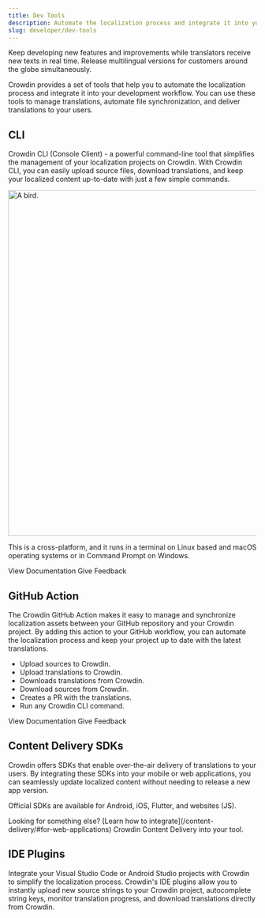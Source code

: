 ```yaml
---
title: Dev Tools
description: Automate the localization process and integrate it into your development workflow
slug: developer/dev-tools
---
```



Keep developing new features and improvements while translators receive new texts in real time. Release multilingual versions for customers around the globe simultaneously.

Crowdin provides a set of tools that help you to automate the localization process and integrate it into your development workflow. You can use these tools to manage translations, automate file synchronization, and deliver translations to your users.

## CLI

Crowdin CLI (Console Client) - a powerful command-line tool that simplifies the management of your localization projects on Crowdin. With Crowdin CLI, you can easily upload source files, download translations, and keep your localized content up-to-date with just a few simple commands.

<Image src="https://raw.githubusercontent.com/crowdin/crowdin-cli/main/website/static/img/cli-demo-image.png" alt="A bird." width="700" height="700" class="mx-auto no-shadow" />

This is a cross-platform, and it runs in a terminal on Linux based and macOS operating systems or in Command Prompt on Windows.

<div>
  <LinkButton href="https://crowdin.github.io/crowdin-cli/" icon="external" target="_blank">View Documentation</LinkButton>
  <LinkButton href="https://github.com/crowdin/crowdin-cli/discussions" variant="secondary" icon="right-arrow" target="_blank">Give Feedback</LinkButton>
</div>

## GitHub Action

The Crowdin GitHub Action makes it easy to manage and synchronize localization assets between your GitHub repository and your Crowdin project. By adding this action to your GitHub workflow, you can automate the localization process and keep your project up to date with the latest translations.

- Upload sources to Crowdin.
- Upload translations to Crowdin.
- Downloads translations from Crowdin.
- Download sources from Crowdin.
- Creates a PR with the translations.
- Run any Crowdin CLI command.

<div>
  <LinkButton href="https://github.com/marketplace/actions/crowdin-action" icon="external" target="_blank">View Documentation</LinkButton>
  <LinkButton href="https://github.com/crowdin/github-action/discussions" variant="secondary" icon="right-arrow" target="_blank">Give Feedback</LinkButton>
</div>

## Content Delivery SDKs

Crowdin offers SDKs that enable over-the-air delivery of translations to your users. By integrating these SDKs into your mobile or web applications, you can seamlessly update localized content without needing to release a new app version.

Official SDKs are available for <span data-pagefind-weight="6">Android</span>, <span data-pagefind-weight="6">iOS</span>, <span data-pagefind-weight="6">Flutter</span>, and websites (JS).

<div class="grid gap-4 lg:grid-cols-2 sm:grid-cols-1">
  <RepoCard
    organization="crowdin"
    slug="mobile-sdk-android"
    title="Android SDK"
  />
  <RepoCard
    organization="crowdin"
    slug="mobile-sdk-ios"
    title="iOS SDK"
  />
  <RepoCard
    organization="crowdin"
    slug="flutter-sdk"
    title="Flutter SDK"
  />
  <RepoCard
    organization="crowdin"
    slug="ota-client-js"
    title="OTA JS Client"
  />
</div>

<Aside type="tip">
  Looking for something else? [Learn how to integrate](/content-delivery/#for-web-applications) Crowdin Content Delivery into your tool.
</Aside>

## IDE Plugins

Integrate your <span data-pagefind-weight="6">Visual Studio Code</span> or <span data-pagefind-weight="6">Android Studio</span> projects with Crowdin to simplify the localization process. Crowdin's IDE plugins allow you to instantly upload new source strings to your Crowdin project, autocomplete string keys, monitor translation progress, and download translations directly from Crowdin.

<CardGrid>
  <LinkCard
    title="Visual Studio Code Plugin"
    description="Optimize the localization process for your source files in Visual Studio Code projects with Crowdin."
    href="https://store.crowdin.com/visual-studio-code"
    target="_blank"
  />
  <LinkCard
    title="Android Studio Plugin"
    description="Automatically upload new source strings to Crowdin and instantly download translated content."
    href="https://store.crowdin.com/android-studio"
    target="_blank"
  />
</CardGrid>
